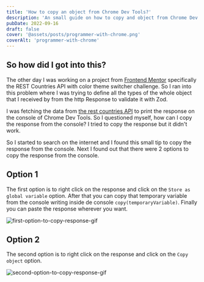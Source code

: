 ```yaml
---
title: 'How to copy an object from Chrome Dev Tools?'
description: 'An small guide on how to copy and object from Chrome Dev Tools.'
pubDate: 2022-09-16
draft: false
cover: '@assets/posts/programmer-with-chrome.png'
coverAlt: 'programmer-with-chrome'
---
```


## So how did I got into this?

The other day I was working on a project from
[Frontend Mentor](https://www.frontendmentor.io/) specifically the REST
Countries API with color theme switcher challenge. So I ran into this problem
where I was trying to define all the types of the whole object that I received
by from the http Response to validate it with Zod.

I was fetching the data from
[the rest countries API](https://restcountries.com/) to print the response on
the console of Chrome Dev Tools. So I questioned myself, how can I copy the
response from the console? I tried to copy the response but it didn't work.

So I started to search on the internet and I found this small tip to copy the
response from the console. Next I found out that there were 2 options to copy
the response from the console.

## Option 1

The first option is to right click on the response and click on the
`Store as global variable` option. After that you can copy that temporary
variable from the console writing inside de console `copy(temporaryVariable)`.
Finally you can paste the response wherever you want.

![first-option-to-copy-response-gif](@assets/posts/firstOpt.gif)

## Option 2

The second option is to right click on the response and click on the
`Copy object` option.

![second-option-to-copy-response-gif](@assets/posts/secondOpt.gif)

